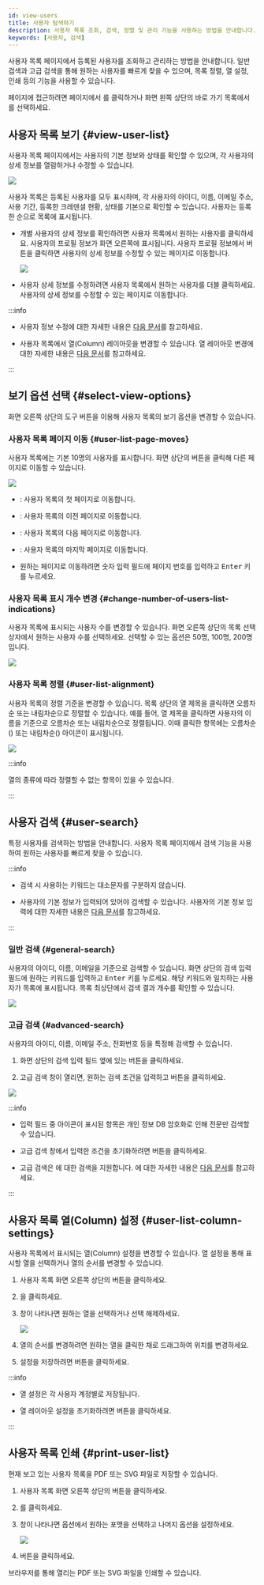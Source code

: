 ```yaml
---
id: view-users
title: 사용자 탐색하기
description: 사용자 목록 조회, 검색, 정렬 및 관리 기능을 사용하는 방법을 안내합니다.
keywords: [사용자, 검색]
---
```


사용자 목록 페이지에서 등록된 사용자를 조회하고 관리하는 방법을 안내합니다. 일반 검색과 고급 검색을 통해 원하는 사용자를 빠르게 찾을 수 있으며, 목록 정렬, 열 설정, 인쇄 등의 기능을 사용할 수 있습니다.

<Cmd sid='shell.header.user' /> 페이지에 접근하려면 <Cmd sid='shell.header.launcher' /> 페이지에서 <Cmd sid='shell.header.user' />를 클릭하거나 화면 왼쪽 상단의 바로 가기 목록에서 <Cmd sid='shell.header.user' />를 선택하세요.

## 사용자 목록 보기 {#view-user-list}

사용자 목록 페이지에서는 사용자의 기본 정보와 상태를 확인할 수 있으며, 각 사용자의 상세 정보를 열람하거나 수정할 수 있습니다.

<Image src='/img/biostarx-users-list.png' />

사용자 목록은 등록된 사용자를 모두 표시하며, 각 사용자의 아이디, 이름, 이메일 주소, 사용 기간, 등록한 크레덴셜 현황, 상태를 기본으로 확인할 수 있습니다. 사용자는 등록한 순으로 목록에 표시됩니다.

* 개별 사용자의 상세 정보를 확인하려면 사용자 목록에서 원하는 사용자를 클릭하세요. 사용자의 프로필 정보가 화면 오른쪽에 표시됩니다. 사용자 프로필 정보에서 <Cmd sid='team.user.preview.button.seeMore' /> 버튼을 클릭하면 사용자의 상세 정보를 수정할 수 있는 페이지로 이동합니다.

  <Image src='/img/biostarx-users-list-view-profile.png' />

* 사용자 상세 정보를 수정하려면 사용자 목록에서 원하는 사용자를 더블 클릭하세요. 사용자의 상세 정보를 수정할 수 있는 페이지로 이동합니다.

:::info

* 사용자 정보 수정에 대한 자세한 내용은 [다음 문서](edit-user)를 참고하세요.

* 사용자 목록에서 열(Column) 레이아웃을 변경할 수 있습니다. 열 레이아웃 변경에 대한 자세한 내용은 [다음 문서](view-users#user-list-column-settings)를 참고하세요.

:::

## 보기 옵션 선택 {#select-view-options}

화면 오른쪽 상단의 도구 버튼을 이용해 사용자 목록의 보기 옵션을 변경할 수 있습니다.

### 사용자 목록 페이지 이동 {#user-list-page-moves}

사용자 목록에는 기본 10명의 사용자를 표시합니다. 화면 상단의 버튼을 클릭해 다른 페이지로 이동할 수 있습니다.

<Image src='/img/biostarx-users-list-pagenation.png' />

* <IcFirst /> : 사용자 목록의 첫 페이지로 이동합니다.

* <IcFw /> : 사용자 목록의 이전 페이지로 이동합니다.

* <IcBw /> : 사용자 목록의 다음 페이지로 이동합니다.

* <IcLast /> : 사용자 목록의 마지막 페이지로 이동합니다.

* 원하는 페이지로 이동하려면 숫자 입력 필드에 페이지 번호를 입력하고 <Kbd>Enter</Kbd> 키를 누르세요.

### 사용자 목록 표시 개수 변경 {#change-number-of-users-list-indications}

사용자 목록에 표시되는 사용자 수를 변경할 수 있습니다. 화면 오른쪽 상단의 목록 선택 상자에서 원하는 사용자 수를 선택하세요. 선택할 수 있는 옵션은 50명, 100명, 200명입니다.

<Image src='/img/biostarx-users-list-select-row.png' />

### 사용자 목록 정렬 {#user-list-alignment}

사용자 목록의 정렬 기준을 변경할 수 있습니다. 목록 상단의 열 제목을 클릭하면 오름차순 또는 내림차순으로 정렬할 수 있습니다. 예를 들어, <Cmd sid='team.user.table.firstName' /> 열 제목을 클릭하면 사용자의 이름을 기준으로 오름차순 또는 내림차순으로 정렬됩니다. 이때 클릭한 항목에는 오름차순(<IcAscend />) 또는 내림차순(<IcDescend />) 아이콘이 표시됩니다.

<Image src='/img/biostarx-users-list-order.png' />

:::info

열의 종류에 따라 정렬할 수 없는 항목이 있을 수 있습니다.

:::


## 사용자 검색 {#user-search}

특정 사용자를 검색하는 방법을 안내합니다. 사용자 목록 페이지에서 검색 기능을 사용하여 원하는 사용자를 빠르게 찾을 수 있습니다.

:::info

* 검색 시 사용하는 키워드는 대소문자를 구분하지 않습니다.

* 사용자의 기본 정보가 입력되어 있어야 검색할 수 있습니다. 사용자의 기본 정보 입력에 대한 자세한 내용은 [다음 문서](add-user-basic-info)를 참고하세요.

:::

### 일반 검색 {#general-search}

사용자의 아이디, 이름, 이메일을 기준으로 검색할 수 있습니다. 화면 상단의 검색 입력 필드에 원하는 키워드를 입력하고 <Kbd>Enter</Kbd> 키를 누르세요. 해당 키워드와 일치하는 사용자가 목록에 표시됩니다. 목록 최상단에서 검색 결과 개수를 확인할 수 있습니다.

<Image src='/img/biostarx-users-search-result.png' />

### 고급 검색 {#advanced-search}

사용자의 아이디, 이름, 이메일 주소, 전화번호 등을 특정해 검색할 수 있습니다. 

1. 화면 상단의 검색 입력 필드 옆에 있는 <IcAdvSearch /> 버튼을 클릭하세요. 

1. 고급 검색 창이 열리면, 원하는 검색 조건을 입력하고 <Cmd sid='common.search' /> 버튼을 클릭하세요.

<Image src='/img/biostarx-users-advanced-search.png' />

:::info

* 입력 필드 중 <IcTips /> 아이콘이 표시된 항목은 개인 정보 DB 암호화로 인해 전문만 검색할 수 있습니다.

* 고급 검색 창에서 입력한 조건을 초기화하려면 <Cmd sid='common.clearAll' /> 버튼을 클릭하세요.

* 고급 검색은 <Cmd sid='setting.server.custom_field.title' product='2' />에 대한 검색을 지원합니다. <Cmd sid='setting.server.custom_field.title' product='2' />에 대한 자세한 내용은 [다음 문서](settings-server-server#custom-field)를 참고하세요.

:::


## 사용자 목록 열(Column) 설정 {#user-list-column-settings}

사용자 목록에서 표시되는 열(Column) 설정을 변경할 수 있습니다. 열 설정을 통해 표시할 열을 선택하거나 열의 순서를 변경할 수 있습니다.

1. 사용자 목록 화면 오른쪽 상단의 <IcMoreW /> 버튼을 클릭하세요.

1. <Cmd sid='team.menu.columnLayout' />을 클릭하세요.

1. <Cmd sid='common.dialog.columnSetting.title' /> 창이 나타나면 원하는 열을 선택하거나 선택 해제하세요.

    <Image src='/img/biostarx-users-list-column-layout.png' />

1. 열의 순서를 변경하려면 원하는 열을 클릭한 채로 드래그하여 위치를 변경하세요.

1. 설정을 저장하려면 <Cmd sid='common.apply' /> 버튼을 클릭하세요.

:::info

* 열 설정은 각 사용자 계정별로 저장됩니다.

* 열 레이아웃 설정을 초기화하려면 <Cmd sid='columnSetting.button.defaultColumn' product='2' /> 버튼을 클릭하세요.

:::


## 사용자 목록 인쇄 {#print-user-list}

현재 보고 있는 사용자 목록을 PDF 또는 SVG 파일로 저장할 수 있습니다.

1. 사용자 목록 화면 오른쪽 상단의 <IcMoreW /> 버튼을 클릭하세요.

1. <Cmd sid='team.menu.print' />를 클릭하세요.

1. <Cmd sid='printOption.dialog.header' product='2' /> 창이 나타나면 <Cmd sid='printOption.fileFormat' product='2' /> 옵션에서 원하는 포맷을 선택하고 나머지 옵션을 설정하세요.

    <Image src='/img/biostarx-users-print-list.png' />

1. <Cmd sid='team.menu.print' /> 버튼을 클릭하세요.

브라우저를 통해 열리는 PDF 또는 SVG 파일을 인쇄할 수 있습니다.